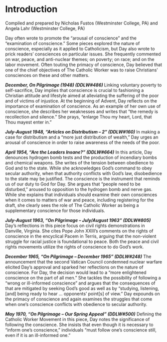 # Introduction

Compiled and prepared by Nicholas Fustos (Westminster College, PA) and Angela Lahr (Westminster College, PA)
 
Day often wrote to promote the “arousal of conscience” and the “examination of conscience.” Some pieces explored the nature of conscience, especially as it applied to Catholicism, but Day also wrote to prick readers’ consciences on particular issues. She frequently commented on war, peace, and anti-nuclear themes; on poverty; on race; and on the labor movement. Often touting the primacy of conscience, Day believed that one of the chief objectives of The Catholic Worker was to raise Christians’ consciences on these and other matters.
 
__*December, On Pilgrimage (1948) (DDLW#486)* __  Linking voluntary poverty to self-sacrifice, Day implies that conscience is crucial to fashioning a Christian attitude and lifestyle aimed at alleviating the suffering of the poor and of victims of injustice. At the beginning of Advent, Day reflects on the importance of examination of conscience. As an example of her own use of conscience, she describes her weaknesses and writes that “the remedy is recollection and silence.” She prays, “enlarge Thou my heart, Lord, that Thou mayest enter in.”
 
__*July-August 1948, “Articles on Distributism – 2” (DDLW#160)*__
In making a case for distributism and a “more just distribution of wealth,” Day urges an arousal of conscience in order to raise awareness of the needs of the poor.
 
__*April 1954, “Are the Leaders Insane?” (DDLW#664)*__ In this article, Day denounces hydrogen bomb tests and the production of incendiary bombs and chemical weapons. She writes of the tension between obedience to God and to the state. While she acknowledges God’s command to obey secular authority, when that authority conflicts with God’s law, disobedience to the state may be justified. The conscience is the instrument that reminds us of our duty to God for Day. She argues that “people need to be disturbed,” aroused to opposition to the hydrogen bomb and nerve gas. While she explains that individuals should examine their own consciences when it comes to matters of war and peace, including registering for the draft, she clearly sees the role of The Catholic Worker as being a supplementary conscience for those individuals.
 
__*July-August 1963, “On Pilgrimage – July/August 1963” (DDLW#805)*__
Day’s reflections in this piece focus on civil rights demonstrations in Danville, Virginia. She cites Pope John XXIII’s comments on the rights of conscience in the encyclical Pacem in Terris, arguing that the non-violent struggle for racial justice is foundational to peace. Both the peace and civil rights movements utilize the rights of conscience to do God’s work.
 
__*December 1965, “On Pilgrimage – December 1965” (DDLW#248)*__
The announcement that the second Vatican Council condemned nuclear warfare elicited Day’s approval and sparked her reflections on the nature of conscience. For Day, the decision would lead to a “more enlightened conscience on the part of all men.” She tackles the possibility of following a “wrong or ill-informed conscience” and argues that the consequences of that are mitigated by seeking God’s good as well as by “studying, listening, [and] being ready to hear … opponents’ point[s] of view.” Day expounds on the primacy of conscience and again examines the struggles that come when one’s conscience conflicts with obedience to secular authority.
 
__*May 1970, “On Pilgrimage – Our Spring Appeal” (DDLW#500)*__
Defining the Catholic Worker Movement in this piece, Day notes the significance of following the conscience. She insists that even though it is necessary to “inform one’s conscience,” individuals “must follow one’s conscience still, even if it is an ill-informed one.”

